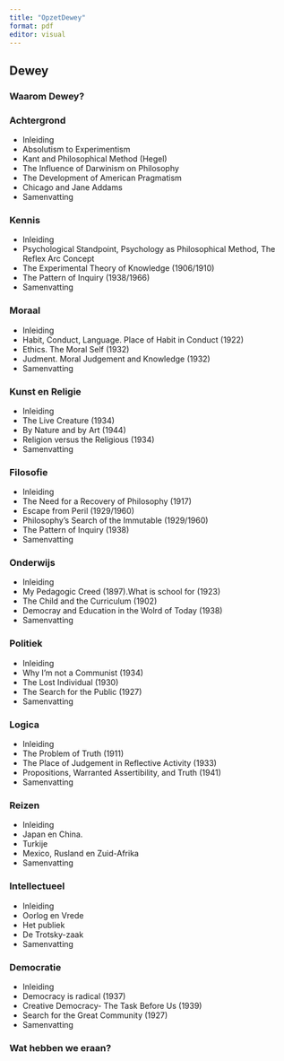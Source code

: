```yaml
---
title: "OpzetDewey"
format: pdf
editor: visual
---
```


## Dewey

### Waarom Dewey?

### Achtergrond
- Inleiding
- Absolutism to Experimentism  
- Kant and Philosophical Method (Hegel)  
- The Influence of Darwinism on Philosophy   
- The Development of American Pragmatism   
- Chicago and Jane Addams   
- Samenvatting

### Kennis
- Inleiding
- Psychological Standpoint, Psychology as Philosophical Method, The Reflex Arc Concept      
- The Experimental Theory of Knowledge (1906/1910)      
- The Pattern of Inquiry (1938/1966)   
- Samenvatting

### Moraal
- Inleiding
- Habit, Conduct, Language. Place of Habit in Conduct (1922)   
- Ethics. The Moral Self (1932)    
- Judment. Moral Judgement and Knowledge (1932)  
- Samenvatting

### Kunst en Religie
- Inleiding
- The Live Creature (1934)  
- By Nature and by Art (1944)   
- Religion versus the Religious (1934)
- Samenvatting

### Filosofie
- Inleiding
- The Need for a Recovery of Philosophy (1917)      
- Escape from Peril (1929/1960)   
- Philosophy's Search of the Immutable (1929/1960)    
- The Pattern of Inquiry (1938)    
- Samenvatting

### Onderwijs
- Inleiding
- My Pedagogic Creed (1897).What is school for (1923)   
- The Child and the Curriculum (1902)   
- Democray and Education in the Wolrd of Today (1938)   
- Samenvatting

### Politiek
- Inleiding
- Why I'm not a Communist (1934)   
- The Lost Individual (1930)   
- The Search for the Public (1927)
- Samenvatting

### Logica
- Inleiding
- The Problem of Truth (1911)
- The Place of Judgement in Reflective Activity (1933)   
- Propositions, Warranted Assertibility, and Truth (1941)
- Samenvatting

### Reizen
- Inleiding
- Japan en China.   
- Turkije   
- Mexico, Rusland en Zuid-Afrika
- Samenvatting

### Intellectueel
- Inleiding
- Oorlog en Vrede        
- Het publiek  
- De Trotsky-zaak  
- Samenvatting

### Democratie
- Inleiding
- Democracy is radical (1937)  
- Creative Democracy- The Task Before Us (1939)  
- Search for the Great Community (1927)
- Samenvatting

### Wat hebben we eraan?

